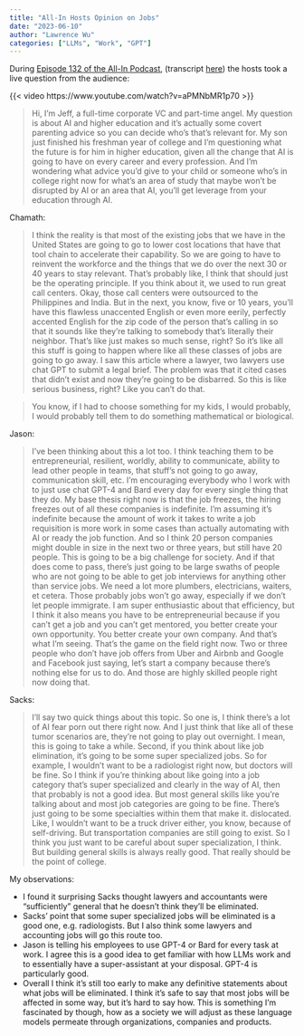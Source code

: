 ```yaml
---
title: "All-In Hosts Opinion on Jobs"
date: "2023-06-10"
author: "Lawrence Wu"
categories: ["LLMs", "Work", "GPT"]
---
```


During [Episode 132 of the All-In Podcast](https://www.youtube.com/watch?v=aPMNbMR1p70&ab_channel=All-InPodcast), (transcript [here](https://steno.ai/all-in-with-chamath-jason-sacks/e132-sec-goes-after-crypto-giants-sequoia-splits-livpga-messis)) the hosts took a live question from the audience:

{{< video https://www.youtube.com/watch?v=aPMNbMR1p70 >}}

> Hi, I'm Jeff, a full-time corporate VC and part-time angel. My question is about AI and higher education and it's actually some covert parenting advice so you can decide who's that's relevant for. My son just finished his freshman year of college and I'm questioning what the future is for him in higher education, given all the change that AI is going to have on every career and every profession. And I'm wondering what advice you'd give to your child or someone who's in college right now for what's an area of study that maybe won't be disrupted by AI or an area that AI, you'll get leverage from your education through AI.

Chamath:

> I think the reality is that most of the existing jobs that we have in the United States are going to go to lower cost locations that have that tool chain to accelerate their capability. So we are going to have to reinvent the workforce and the things that we do over the next 30 or 40 years to stay relevant. That's probably like, I think that should just be the operating principle. If you think about it, we used to run great call centers. Okay, those call centers were outsourced to the Philippines and India. But in the next, you know, five or 10 years, you'll have this flawless unaccented English or even more eerily, perfectly accented English for the zip code of the person that's calling in so that it sounds like they're talking to somebody that's literally their neighbor. That's like just makes so much sense, right? So it's like all this stuff is going to happen where like all these classes of jobs are going to go away. I saw this article where a lawyer, two lawyers use chat GPT to submit a legal brief. The problem was that it cited cases that didn't exist and now they're going to be disbarred. So this is like serious business, right? Like you can't do that.

> You know, if I had to choose something for my kids, I would probably, I would probably tell them to do something mathematical or biological.

Jason: 

> I've been thinking about this a lot too. I think teaching them to be entrepreneurial, resilient, worldly, ability to communicate, ability to lead other people in teams, that stuff's not going to go away, communication skill, etc. I'm encouraging everybody who I work with to just use chat GPT-4 and Bard every day for every single thing that they do. My base thesis right now is that the job freezes, the hiring freezes out of all these companies is indefinite. I'm assuming it's indefinite because the amount of work it takes to write a job requisition is more work in some cases than actually automating with AI or ready the job function. And so I think 20 person companies might double in size in the next two or three years, but still have 20 people. This is going to be a big challenge for society. And if that does come to pass, there's just going to be large swaths of people who are not going to be able to get job interviews for anything other than service jobs. We need a lot more plumbers, electricians, waiters, et cetera. Those probably jobs won't go away, especially if we don't let people immigrate. I am super enthusiastic about that efficiency, but I think it also means you have to be entrepreneurial because if you can't get a job and you can't get mentored, you better create your own opportunity. You better create your own company. And that's what I'm seeing. That's the game on the field right now. Two or three people who don't have job offers from Uber and Airbnb and Google and Facebook just saying, let's start a company because there's nothing else for us to do. And those are highly skilled people right now doing that.

Sacks:

> I'll say two quick things about this topic. So one is, I think there's a lot of AI fear porn out there right now. And I just think that like all of these tumor scenarios are, they're not going to play out overnight. I mean, this is going to take a while. Second, if you think about like job elimination, it's going to be some super specialized jobs. So for example, I wouldn't want to be a radiologist right now, but doctors will be fine. So I think if you're thinking about like going into a job category that's super specialized and clearly in the way of AI, then that probably is not a good idea. But most general skills like you're talking about and most job categories are going to be fine. There's just going to be some specialties within them that make it. dislocated. Like, I wouldn't want to be a truck driver either, you know, because of self-driving. But transportation companies are still going to exist. So I think you just want to be careful about super specialization, I think. But building general skills is always really good. That really should be the point of college.

My observations:

- I found it surprising Sacks thought lawyers and accountants were "sufficiently" general that he doesn't think they'll be eliminated. 
- Sacks' point that some super specialized jobs will be eliminated is a good one, e.g. radiologists. But I also think some lawyers and accounting jobs will go this route too. 
- Jason is telling his employees to use GPT-4 or Bard for every task at work. I agree this is a good idea to get familiar with how LLMs work and to essentially have a super-assistant at your disposal. GPT-4 is particularly good.
- Overall I think it's still too early to make any definitive statements about what jobs will be eliminated. I think it's safe to say that most jobs will be affected in some way, but it's hard to say how. This is something I'm fascinated by though, how as a society we will adjust as these language models permeate through organizations, companies and products.